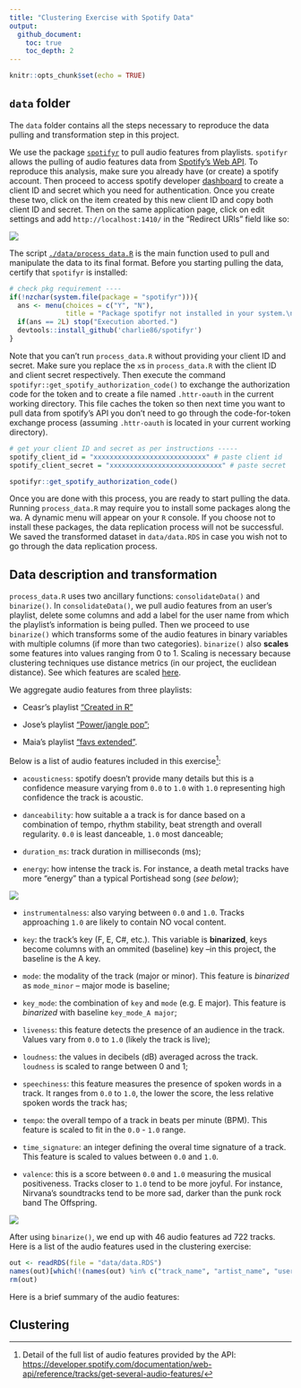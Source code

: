 ```yaml
---
title: "Clustering Exercise with Spotify Data"
output: 
  github_document: 
    toc: true
    toc_depth: 2
---
```


```r
knitr::opts_chunk$set(echo = TRUE)
```

## `data` folder

The `data`  folder contains all the steps necessary to reproduce the data pulling and transformation step in this project.

We use the package [`spotifyr`](https://github.com/charlie86/spotifyr) to pull audio features from playlists. `spotifyr` allows the pulling of audio features data from [Spotify's Web API](https://developer.spotify.com/documentation/web-api/). To reproduce this analysis, make sure you already have (or create) a spotify account. Then proceed to access spotify developer [dashboard](https://developer.spotify.com/dashboard/) to create a client ID and secret which you need for authentication. Once you create these two, click on the item created by this new client ID and copy both client ID and secret. Then on the same application page, click on edit settings and add `http://localhost:1410/` in the "Redirect URls" field like so:

![](./img/redirect_url.png)

The script [`./data/process_data.R`](https://github.com/jdemello/mat4376/blob/master/project3/data/process_data.R) is the main function used to pull and manipulate the data to its final format. Before you starting pulling the data, certify that `spotifyr` is installed:

```r
# check pkg requirement ----
if(!nzchar(system.file(package = "spotifyr"))){
  ans <- menu(choices = c("Y", "N"),
              title = "Package spotifyr not installed in your system.\n\nDo you wish to install it? (The function will thrown an error if 'N')")
  if(ans == 2L) stop("Execution aborted.")
  devtools::install_github('charlie86/spotifyr')
}
```

Note that you can't run `process_data.R` without providing your client ID and secret. Make sure you replace the `x`s in `process_data.R` with the client ID and client secret respectively.  Then execute the command `spotifyr::get_spotify_authorization_code()` to exchange the authorization code for the token and to create a file named `.httr-oauth` in the current working directory. This file caches the token so then next time you want to pull data from spotify's API you don't need to go through the code-for-token exchange process (assuming `.httr-oauth` is located in your current working directory).

```r
# get your client ID and secret as per instructions -----
spotify_client_id = "xxxxxxxxxxxxxxxxxxxxxxxxxxxx" # paste client id
spotify_client_secret = "xxxxxxxxxxxxxxxxxxxxxxxxxxxx" # paste secret 

spotifyr::get_spotify_authorization_code()
```

Once you are done with this process, you are ready to start pulling the data. Running `process_data.R` may require you to install some packages along the wa. A dynamic menu will appear on your `R` console. If you choose not to install these packages, the data replication process will not be successful. We saved the transformed dataset in `data/data.RDS` in case you wish not to go through the data replication process.

## Data description and transformation

`process_data.R` uses two ancillary functions: `consolidateData()` and `binarize()`. In `consolidateData()`, we pull audio features from an user's playlist, delete some columns and add a label for the user name from which the playlist's information is being pulled. Then we proceed to use `binarize()` which transforms some of the audio features in binary variables with multiple columns (if more than two categories). `binarize()` also **scales** some features into values ranging from 0 to 1. Scaling is necessary because clustering techniques use distance metrics (in our project, the euclidean distance). See which features are scaled [here](#features_desc).

We aggregate audio features from three playlists:

* Ceasr's playlist ["Created in R"](https://open.spotify.com/user/csarvi/playlist/5G9vRqFcPFUGBI7VxiQ2pX?si=OyN2TNZeR8KHH-GyC1wQFg)

* Jose's playlist ["Power/jangle pop"](https://open.spotify.com/user/12186384264/playlist/4kxFwuecMKs0Ax2Uif1Cwk?si=MCXs8oAJQ_OT0GHmoKbHDw);

* Maia's playlist ["favs extended"](https://open.spotify.com/user/melizabethp/playlist/0BxdQxq9vaDAEo5IXyr6E6?si=Qw2cakpnSCqCBHka98_paA).

<a name="features_desc">Below is a list of audio features included in this exercise[^1]:</a>

* `acousticness`: spotify doesn't provide many details but this is a confidence measure varying from `0.0` to `1.0` with `1.0` representing high confidence the track is acoustic.

* `danceability`: how suitable a a track is for dance based on a combination of tempo, rhythm stability, beat strength and overall regularity. `0.0` is least danceable, `1.0` most danceable;

* `duration_ms`: track duration in milliseconds (ms);

* `energy`: how intense the track is. For instance, a death metal tracks have more "energy" than a typical Portishead song (_see below_);

![](./img/portishead_energy.png)

* `instrumentalness`: also varying between `0.0` and `1.0`. Tracks approaching `1.0` are likely to contain NO vocal content.

* `key`: the track's key (F, E, C#, etc.). This variable is **binarized**, keys become columns with an ommited (baseline) key --in this project, the baseline is the A key.

* `mode`: the modality of the track (major or minor). This feature is *binarized* as `mode_minor` -- major mode is baseline;

* `key_mode`: the combination of `key` and `mode` (e.g. E major). This feature is *binarized* with baseline `key_mode_A major`;

* `liveness`: this feature detects the presence of an audience in the track. Values vary from `0.0` to `1.0` (likely the track is live);

* `loudness`: the values in decibels (dB) averaged across the track. `loudness` is scaled to range between 0 and 1;

* `speechiness`: this feature measures the presence of spoken words in a track. It ranges from `0.0` to `1.0`, the lower the score, the less relative spoken words the track has; 

* `tempo`: the overall tempo of a track in beats per minute (BPM). This feature is scaled to fit in the `0.0` - `1.0` range.

* `time_signature`: an integer defining the overal time signature of a track. This feature is scaled to values between `0.0` and `1.0`.

* `valence`: this is a score between `0.0` and `1.0` measuring the musical positiveness. Tracks closer to `1.0` tend to be more joyful. For instance, Nirvana's soundtracks tend to be more sad, darker than the punk rock band The Offspring.

![](./img/nirvana_valence.png)

After using `binarize()`, we end up with 46 audio features ad 722 tracks. Here is a list of the audio features used in the clustering exercise:

```r
out <- readRDS(file = "data/data.RDS")
names(out)[which(!(names(out) %in% c("track_name", "artist_name", "user_name")))]
rm(out)
```

Here is a brief summary of the audio features:



## Clustering

[^1]: Detail of the full list of audio features provided by the API: [https://developer.spotify.com/documentation/web-api/reference/tracks/get-several-audio-features/](https://developer.spotify.com/documentation/web-api/reference/tracks/get-several-audio-features/)